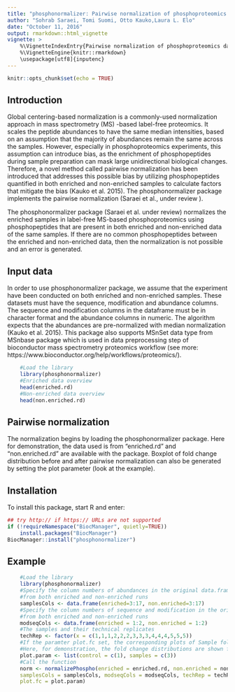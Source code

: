 ---
title: "phosphonormalizer: Pairwise normalization of phosphoproteomics data"
author: "Sohrab Saraei, Tomi Suomi, Otto Kauko,Laura L. Elo"
date: "October 11, 2016"
output: rmarkdown::html_vignette
vignette: >
    %\VignetteIndexEntry{Pairwise normalization of phosphoproteomics data}
    %\VignetteEngine{knitr::rmarkdown}
    \usepackage[utf8]{inputenc}
---
```{r setup, include=FALSE}
knitr::opts_chunk$set(echo = TRUE)
```

## Introduction

Global centering-based normalization is a commonly-used normalization approach in mass spectrometry (MS) -based label-free proteomics. It scales the peptide abundances to have the same median intensities, based on an assumption that the majority of abundances remain the same across the samples. However, especially in phosphoproteomics experiments, this assumption can introduce bias, as the enrichment of phosphopeptides during sample preparation can mask large unidirectional biological changes. Therefore, a novel method called pairwise normalization has been introduced that addresses this possible bias by utilizing phosphopeptides quantified in both enriched and non-enriched samples to calculate factors that mitigate the bias (Kauko et al. 2015). The phosphonormalizer package implements the pairwise normalization (Saraei et al., under review ).

The phosphonormalizer package (Saraei et al. under review) normalizes the enriched samples in label-free MS-based phosphoproteomics using phosphopeptides that are present in both enriched and non-enriched data of the same samples. If there are no common phosphopeptides between the enriched and non-enriched data, then the normalization is not possible and an error is generated. 


## Input data

In order to use phosphonormalizer package, we assume that the experiment have been conducted on both enriched and non-enriched samples. These datasets must have the sequence, modification and abundance columns. The sequence and modification columns in the dataframe must be in character format and the abundance columns in numeric. The algorithm expects that the abundances are pre-normalized with median normalization (Kauko et al. 2015). This package also supports MSnSet data type from MSnbase package which is used in data preprocessing 
step of bioconductor mass spectrometry proteomics workflow (see more: https://www.bioconductor.org/help/workflows/proteomics/).

```{r eval=TRUE}
    #Load the library
    library(phosphonormalizer)
  	#Enriched data overview
  	head(enriched.rd)
  	#Non-enriched data overview
  	head(non.enriched.rd)
```

## Pairwise normalization

The normalization begins by loading the phosphonormalizer package. Here for demonstration, the data used is from "enriched.rd" and "non.enriched.rd" are available with the package. Boxplot of fold change distribution before and after pairwise normalization can also be generated by setting the plot parameter (look at the example).

## Installation

To install this package, start R and enter:
```{r eval=FALSE}
## try http:// if https:// URLs are not supported
if (!requireNamespace("BiocManager", quietly=TRUE))
    install.packages("BiocManager")
BiocManager::install("phosphonormalizer")
```

## Example

```{r eval=TRUE, fig.height = 4, fig.width = 6, fig.align = "center"}
    #Load the library
    library(phosphonormalizer)
    #Specify the column numbers of abundances in the original data.frame, 
    #from both enriched and non-enriched runs
    samplesCols <- data.frame(enriched=3:17, non.enriched=3:17)
    #Specify the column numbers of sequence and modification in the original data.frame, 
    #from both enriched and non-enriched runs
    modseqCols <- data.frame(enriched = 1:2, non.enriched = 1:2)
    #The samples and their technical replicates
    techRep <- factor(x = c(1,1,1,2,2,2,3,3,3,4,4,4,5,5,5))
    #If the paramter plot.fc set, the corresponding plots of Sample fold changes is produced
	#Here, for demonstration, the fold change distributions are shown for samples 3 vs 1
    plot.param <- list(control = c(1), samples = c(3))
    #Call the function
	norm <- normalizePhospho(enriched = enriched.rd, non.enriched = non.enriched.rd, 
	samplesCols = samplesCols, modseqCols = modseqCols, techRep = techRep, 
	plot.fc = plot.param)
```
